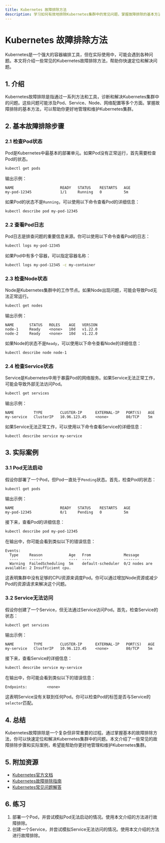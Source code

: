 ```yaml
---
title: Kubernetes 故障排除方法
description: 学习如何有效地排除Kubernetes集群中的常见问题，掌握故障排除的基本方法和工具。
---
```


# Kubernetes 故障排除方法

Kubernetes是一个强大的容器编排工具，但在实际使用中，可能会遇到各种问题。本文将介绍一些常见的Kubernetes故障排除方法，帮助你快速定位和解决问题。

## 1. 介绍

Kubernetes故障排除是指通过一系列方法和工具，诊断和解决Kubernetes集群中的问题。这些问题可能涉及Pod、Service、Node、网络配置等多个方面。掌握故障排除的基本方法，可以帮助你更好地管理和维护Kubernetes集群。

## 2. 基本故障排除步骤

### 2.1 检查Pod状态

Pod是Kubernetes中最基本的部署单元。如果Pod没有正常运行，首先需要检查Pod的状态。

```bash
kubectl get pods
```

输出示例：

```plaintext
NAME                     READY   STATUS    RESTARTS   AGE
my-pod-12345             1/1     Running   0          5m
```

如果Pod的状态不是`Running`，可以使用以下命令查看Pod的详细信息：

```bash
kubectl describe pod my-pod-12345
```

### 2.2 查看Pod日志

Pod日志是排查问题的重要信息来源。你可以使用以下命令查看Pod的日志：

```bash
kubectl logs my-pod-12345
```

如果Pod中有多个容器，可以指定容器名称：

```bash
kubectl logs my-pod-12345 -c my-container
```

### 2.3 检查Node状态

Node是Kubernetes集群中的工作节点。如果Node出现问题，可能会导致Pod无法正常运行。

```bash
kubectl get nodes
```

输出示例：

```plaintext
NAME       STATUS   ROLES    AGE   VERSION
node-1     Ready    <none>   10d   v1.22.0
node-2     Ready    <none>   10d   v1.22.0
```

如果Node的状态不是`Ready`，可以使用以下命令查看Node的详细信息：

```bash
kubectl describe node node-1
```

### 2.4 检查Service状态

Service是Kubernetes中用于暴露Pod的网络服务。如果Service无法正常工作，可能会导致外部无法访问Pod。

```bash
kubectl get services
```

输出示例：

```plaintext
NAME         TYPE        CLUSTER-IP      EXTERNAL-IP   PORT(S)   AGE
my-service   ClusterIP   10.96.123.45    <none>        80/TCP    5m
```

如果Service无法正常工作，可以使用以下命令查看Service的详细信息：

```bash
kubectl describe service my-service
```

## 3. 实际案例

### 3.1 Pod无法启动

假设你部署了一个Pod，但Pod一直处于`Pending`状态。首先，检查Pod的状态：

```bash
kubectl get pods
```

输出示例：

```plaintext
NAME                     READY   STATUS    RESTARTS   AGE
my-pod-12345             0/1     Pending   0          5m
```

接下来，查看Pod的详细信息：

```bash
kubectl describe pod my-pod-12345
```

在输出中，你可能会看到类似以下的错误信息：

```plaintext
Events:
  Type     Reason            Age   From               Message
  ----     ------            ----  ----               -------
  Warning  FailedScheduling  5m    default-scheduler  0/2 nodes are available: 2 Insufficient cpu.
```

这表明集群中没有足够的CPU资源来调度Pod。你可以通过增加Node资源或减少Pod的资源请求来解决这个问题。

### 3.2 Service无法访问

假设你创建了一个Service，但无法通过Service访问Pod。首先，检查Service的状态：

```bash
kubectl get services
```

输出示例：

```plaintext
NAME         TYPE        CLUSTER-IP      EXTERNAL-IP   PORT(S)   AGE
my-service   ClusterIP   10.96.123.45    <none>        80/TCP    5m
```

接下来，查看Service的详细信息：

```bash
kubectl describe service my-service
```

在输出中，你可能会看到类似以下的错误信息：

```plaintext
Endpoints:         <none>
```

这表明Service没有关联到任何Pod。你可以检查Pod的标签是否与Service的`selector`匹配。

## 4. 总结

Kubernetes故障排除是一个复杂但非常重要的过程。通过掌握基本的故障排除方法，你可以快速定位和解决Kubernetes集群中的问题。本文介绍了一些常见的故障排除步骤和实际案例，希望能帮助你更好地管理和维护Kubernetes集群。

## 5. 附加资源

- [Kubernetes官方文档](https://kubernetes.io/docs/home/)
- [Kubernetes故障排除指南](https://kubernetes.io/docs/tasks/debug-application-cluster/debug-application/)
- [Kubernetes常见问题解答](https://kubernetes.io/docs/tasks/debug-application-cluster/troubleshooting/)

## 6. 练习

1. 部署一个Pod，并尝试模拟Pod无法启动的情况。使用本文介绍的方法进行故障排除。
2. 创建一个Service，并尝试模拟Service无法访问的情况。使用本文介绍的方法进行故障排除。